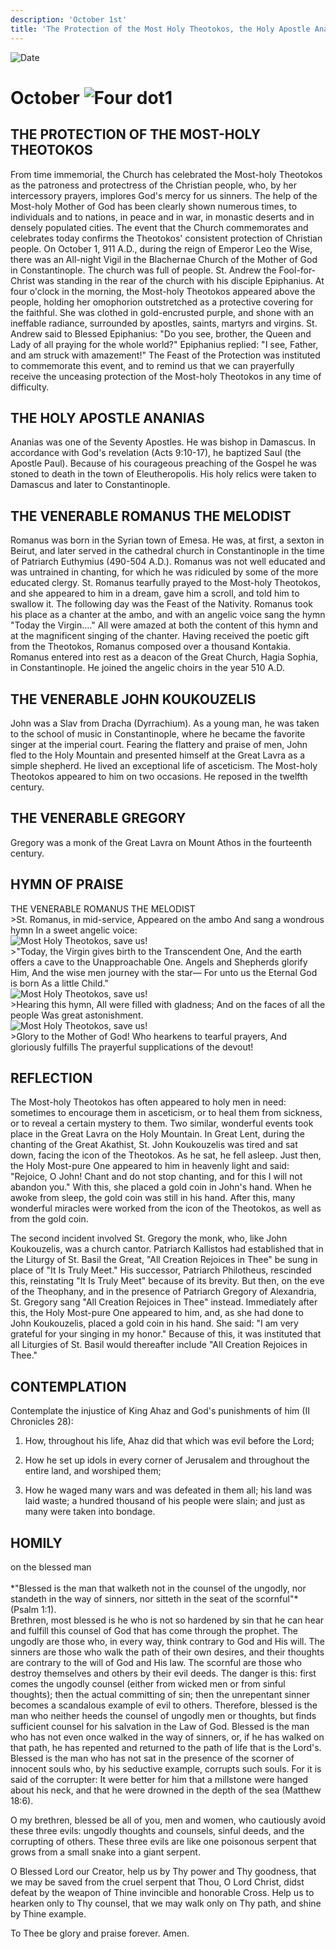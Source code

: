 ```yaml
---
description: 'October 1st'
title: 'The Protection of the Most Holy Theotokos, the Holy Apostle Ananias, Venerable Romanus the Melodist, Venerable John Koukouzelis'
---
```


<CustomPaginator />
<RunningHead />

<Image src="/title-imprint.png" height={68} width={50} alt="Date" className="title-imprint"/>

# <div id="date">October <Image className="four-dot" src="/four-dot.png" height={15} width={15} alt="Four dot" />1</div>

## THE PROTECTION OF THE MOST-HOLY THEOTOKOS

From time immemorial, the Church has celebrated the Most-holy Theotokos as the patroness and protectress of the Christian people, who, by her intercessory prayers, implores God's mercy for us sinners. The help of the Most-holy Mother of God has been clearly shown numerous times, to individuals and to nations, in peace and in war, in monastic deserts and in densely populated cities. The event that the Church commemorates and celebrates today confirms the Theotokos' consistent protection of Christian people. On October 1, 911 A.D., during the reign of Emperor Leo the Wise, there was an All-night Vigil in the Blachernae Church of the Mother of God in Constantinople. The church was full of people. St. Andrew the Fool-for-Christ was standing in the rear of the church with his disciple Epiphanius. At four o'clock in the morning, the Most-holy Theotokos appeared above the people, holding her omophorion outstretched as a protective covering for the faithful. She was clothed in gold-encrusted purple, and shone with an ineffable radiance, surrounded by apostles, saints, martyrs and virgins. St. Andrew said to Blessed Epiphanius: "Do you see, brother, the Queen and Lady of all praying for the whole world?" Epiphanius replied: "I see, Father, and am struck with amazement!" The Feast of the Protection was instituted to commemorate this event, and to remind us that we can prayerfully receive the unceasing protection of the Most-holy Theotokos in any time of difficulty.

## THE HOLY APOSTLE ANANIAS

Ananias was one of the Seventy Apostles. He was bishop in Damascus. In accordance with God's revelation (Acts 9:10-17), he baptized Saul (the Apostle Paul). Because of his courageous preaching of the Gospel he was stoned to death in the town of Eleutheropolis. His holy relics were taken to Damascus and later to Constantinople.

## THE VENERABLE ROMANUS THE MELODIST

Romanus was born in the Syrian town of Emesa. He was, at first, a sexton in Beirut, and later served in the cathedral church in Constantinople in the time of Patriarch Euthymius (490-504 A.D.). Romanus was not well educated and was untrained in chanting, for which he was ridiculed by some of the more educated clergy. St. Romanus tearfully prayed to the Most-holy Theotokos, and she appeared to him in a dream, gave him a scroll, and told him to swallow it. The following day was the Feast of the Nativity. Romanus took his place as a chanter at the ambo, and with an angelic voice sang the hymn "Today the Virgin…." All were amazed at both the content of this hymn and at the magnificent singing of the chanter. Having received the poetic gift from the Theotokos, Romanus composed over a thousand Kontakia. Romanus entered into rest as a deacon of the Great Church, Hagia Sophia, in Constantinople. He joined the angelic choirs in the year 510 A.D.

## THE VENERABLE JOHN KOUKOUZELIS

John was a Slav from Dracha (Dyrrachium). As a young man, he was taken to the school of music in Constantinople, where he became the favorite singer at the imperial court. Fearing the flattery and praise of men, John fled to the Holy Mountain and presented himself at the Great Lavra as a simple shepherd. He lived an exceptional life of asceticism. The Most-holy Theotokos appeared to him on two occasions. He reposed in the twelfth century.

## THE VENERABLE GREGORY

Gregory was a monk of the Great Lavra on Mount Athos in the fourteenth century.


## HYMN OF PRAISE
<div style={{textAlign:'center', color:'crimson', fontWeight:'bold'}}>
THE VENERABLE ROMANUS THE MELODIST
</div>
>St. Romanus, in mid-service,  
Appeared on the ambo  
And sang a wondrous hymn  
In a sweet angelic voice:  
<div style={{marginLeft: '10rem', marginTop:'1rem', maxWidth: '2rem'}}><Image className="four-dot" src="/four-dot.png" height={15} width={15} alt="Most Holy Theotokos, save us!" /></div>
>"Today, the Virgin gives birth to the Transcendent One,  
And the earth offers a cave to the Unapproachable One.  
Angels and Shepherds glorify Him,  
And the wise men journey with the star—  
For unto us the Eternal God is born  
As a little Child."  
<div style={{marginLeft: '10rem', marginTop:'1rem', maxWidth: '2rem'}}><Image className="four-dot" src="/four-dot.png" height={15} width={15} alt="Most Holy Theotokos, save us!" /></div>
>Hearing this hymn,  
All were filled with gladness;  
And on the faces of all the people  
Was great astonishment.  
<div style={{marginLeft: '10rem', marginTop:'1rem', maxWidth: '2rem'}}><Image className="four-dot" src="/four-dot.png" height={15} width={15} alt="Most Holy Theotokos, save us!" /></div>
>Glory to the Mother of God!  
Who hearkens to tearful prayers,  
And gloriously fulfills  
The prayerful supplications of the devout!  


## REFLECTION

The Most-holy Theotokos has often appeared to holy men in need: sometimes to encourage them in asceticism, or to heal them from sickness, or to reveal a certain mystery to them. Two similar, wonderful events took place in the Great Lavra on the Holy Mountain. In Great Lent, during the chanting of the Great Akathist, St. John Koukouzelis was tired and sat down, facing the icon of the Theotokos. As he sat, he fell asleep. Just then, the Holy Most-pure One appeared to him in heavenly light and said: "Rejoice, O John! Chant and do not stop chanting, and for this I will not abandon you." With this, she placed a gold coin in John's hand. When he awoke from sleep, the gold coin was still in his hand. After this, many wonderful miracles were worked from the icon of the Theotokos, as well as from the gold coin. 

The second incident involved St. Gregory the monk, who, like John Koukouzelis, was a church cantor. Patriarch Kallistos had established that in the Liturgy of St. Basil the Great, "All Creation Rejoices in Thee" be sung in place of "It Is Truly Meet." His successor, Patriarch Philotheus, rescinded this, reinstating "It Is Truly Meet" because of its brevity. But then, on the eve of the Theophany, and in the presence of Patriarch Gregory of Alexandria, St. Gregory sang "All Creation Rejoices in Thee" instead. Immediately after this, the Holy Most-pure One appeared to him, and, as she had done to John Koukouzelis, placed a gold coin in his hand. She said: "I am very grateful for your singing in my honor." Because of this, it was instituted that all Liturgies of St. Basil would thereafter include "All Creation Rejoices in Thee."


## CONTEMPLATION
Contemplate the injustice of King Ahaz and God's punishments of him (II Chronicles 28):

1. How, throughout his life, Ahaz did that which was evil before the Lord;

2. How he set up idols in every corner of Jerusalem and throughout the entire land, and worshiped them;

3. How he waged many wars and was defeated in them all; his land was laid waste; a hundred thousand of his people were slain; and just as many were taken into bondage.


## HOMILY
<div style={{textAlign:'center', color:'crimson', fontWeight:'bold'}}>
on the blessed man
</div>
<br />
<div style={{textAlign:'right'}}>
*"Blessed is the man that walketh not in the counsel of the ungodly, nor standeth in the way of sinners, nor sitteth in the seat of the scornful"* (Psalm 1:1).
</div>
Brethren, most blessed is he who is not so hardened by sin that he can hear and fulfill this counsel of God that has come through the prophet. The ungodly are those who, in every way, think contrary to God and His will. The sinners are those who walk the path of their own desires, and their thoughts are contrary to the will of God and His law. The scornful are those who destroy themselves and others by their evil deeds. The danger is this: first comes the ungodly counsel (either from wicked men or from sinful thoughts); then the actual committing of sin; then the unrepentant sinner becomes a scandalous example of evil to others. Therefore, blessed is the man who neither heeds the counsel of ungodly men or thoughts, but finds sufficient counsel for his salvation in the Law of God. Blessed is the man who has not even once walked in the way of sinners, or, if he has walked on that path, he has repented and returned to the path of life that is the Lord's. Blessed is the man who has not sat in the presence of the scorner of innocent souls who, by his seductive example, corrupts such souls. For it is said of the corrupter: It were better for him that a millstone were hanged about his neck, and that he were drowned in the depth of the sea (Matthew 18:6).

O my brethren, blessed be all of you, men and women, who cautiously avoid these three evils: ungodly thoughts and counsels, sinful deeds, and the corrupting of others. These three evils are like one poisonous serpent that grows from a small snake into a giant serpent.

O Blessed Lord our Creator, help us by Thy power and Thy goodness, that we may be saved from the cruel serpent that Thou, O Lord Christ, didst defeat by the weapon of Thine invincible and honorable Cross. Help us to hearken only to Thy counsel, that we may walk only on Thy path, and shine by Thine example.

To Thee be glory and praise forever. Amen.